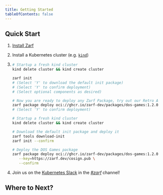 ```yaml
---
title: Getting Started
tableOfContents: false
---
```



## Quick Start

1. [Install Zarf](/getting-started/install)
2. Install a Kubernetes cluster (e.g. [`kind`](https://kind.sigs.k8s.io/))

3.  <Tabs>
    <TabItem label="Interactive">

    ```bash
    # Startup a fresh kind cluster
    kind delete cluster && kind create cluster

    zarf init
    # (Select 'Y' to download the default init package)
    # (Select 'Y' to confirm deployment)
    # (Select optional components as desired)

    # Now you are ready to deploy any Zarf Package, try out our Retro Arcade!!
    zarf package deploy oci://ghcr.io/zarf-dev/packages/dos-games:1.2.0 --key=https://zarf.dev/cosign.pub
    # (Select 'Y' to confirm deployment)
    ```

    </TabItem>
    <TabItem label="Non-interactive">

    ```bash
    # Startup a fresh kind cluster
    kind delete cluster && kind create cluster

    # Download the default init package and deploy it
    zarf tools download-init
    zarf init --confirm

    # Deploy the DOS Games package
    zarf package deploy oci://ghcr.io/zarf-dev/packages/dos-games:1.2.0 \
       --key=https://zarf.dev/cosign.pub \
       --confirm
    ```

    </TabItem>
    </Tabs>

4. Join us on the [Kubernetes Slack](https://kubernetes.slack.com) in the [_#zarf_](https://kubernetes.slack.com/archives/C03B6BJAUJ3) channel!

## Where to Next?

<LinkCard title="Understanding the Basics" href="/getting-started/understanding" />

<CardGrid>
 <LinkCard title="Create a Package" href="/ref/create/" />
 <LinkCard title="View tutorials"  href="/tutorials"/>
</CardGrid>

<LinkCard title="Discover CLI commands (zarf --help)" href="/commands/zarf" />
